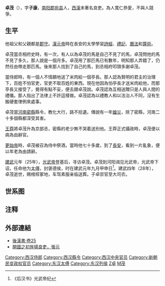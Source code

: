 {{Unreferenced|time=2014-12-25T01:46:27+00:00}}

'''卓茂'''（{{bd|前1世纪||28年||}}），字'''子康'''，[[南阳郡|南阳郡]][[宛县|宛县]]人，[[西漢|西漢]]末著名良吏。為人寬仁恭愛，不與人競爭。

==生平==
他祖父和父親都是[[郡守|郡守]]。[[漢元帝|漢元帝]]時在長安的太學學習[[詩經|詩經]]、[[禮記|禮記]]、[[曆法|曆法]]和[[算術|算術]]。

卓茂當丞相府史時，有一次，有人以為卓茂的馬是自己不見了的馬，卓茂問他的馬不見了多久，那人說是一個月多。卓茂用了那匹馬已有數年，明知那人弄錯了，仍然任由帶走那匹馬。後來那人找到了自己的馬，到丞相府叩頭多謝卓茂。

當侍郎時，有一個人不情願地送了米肉給一個亭長。那人認為賢明的君主的治理下，百姓不怕官吏，官吏不取百姓的東西。現在他因為怕亭長才送米肉給他，而那亭長又接受了，覺得有點不妥，便去跟卓茂說。卓茂認為互相送贈只是人與人間的禮儀。那人指出了法律上不許這樣做。卓茂認為以禮教人和以法治人不同，沒有生搬硬套律例來處事。

卓茂當[[河南|河南]][[密縣|密縣]]縣令，教化大行，路不拾遺。傳說有一年[[蝗災|蝗災]]，除了密縣，河南二十多個縣都深受其害。

[[王莽|王莽]]將卓茂升為京部丞，密縣的老少無不哭着送別他。王莽正式攝政時，卓茂便以病為由辭官。

[[更始帝|更始帝]]時，卓茂被召為侍中祭酒，當時他七十多歲，到了[[長安|長安]]，看到一片亂象，便以年老為由請辭。

[[建武_(东汉)|建武]]元年（25年），[[光武帝|光武帝]]登基后，寻访卓茂。卓茂到河阳谒见光武帝，光武帝下诏，任命他为[[太傅|太傅]]，封褒德侯，时在建武元年九月甲申日<ref>《后汉书》光武帝纪</ref>。建武四年（28年），卓茂逝世，赐棺椁冢地，车驾素服亲临送葬。子卓崇官至大司农。

==世系图==
<center>
{{familytree/start}}
{{familytree | | | | | Ma |Ma=褒德侯'''卓茂''' }}
{{familytree | |,|-|-|-|^|-|-|-|.| }}
{{familytree | Ro | | | | | | Ch |Ro=[[卓戎|卓戎]]|Ch=汎乡侯[[卓崇|卓崇]] }}
{{familytree | | | | | | | | | |!|}}
{{familytree | | | | | | | | | Ch |Ch=汎乡侯[[卓棽|卓棽]] }}
{{familytree | | | | | | | | | |!| }}
{{familytree | | | | | | | | | Xi |Xi=汎乡侯[[卓訢|卓訢]] }}
{{familytree | | | | | | | | | |!| }}
{{familytree | | | | | | | | | Lo |Lo=汎乡侯[[卓隆|卓隆]] }}
{{familytree/end}}
</center>
== 注释 ==

{{Reflist}}

==外部連結==
*[[wikisource:zh:後漢書/卷25|後漢書·卷25]]
*[http://teaching.hist.nthu.edu.tw/Publish/000123.php 開國之初旌揚良吏，張元] {{Wayback|url=http://teaching.hist.nthu.edu.tw/Publish/000123.php |date=20120619103217 }}

{{雲台二十八將}}
{{东汉上公}}

[[Category:西汉侍郎|Category:西汉侍郎]]
[[Category:西汉縣令|Category:西汉縣令]]
[[Category:西汉中央官员|Category:西汉中央官员]]
[[Category:新朝民变政权官员|Category:新朝民变政权官员]]
[[Category:东汉太傅|Category:东汉太傅]]
[[Category:东汉列侯|Category:东汉列侯]]
[[Category:南阳人|Z卓]]
[[Category:卓姓|M茂]]